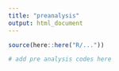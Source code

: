```yaml
---
title: "preanalysis"
output: html_document
---
```


```r
source(here::here("R/..."))

# add pre analysis codes here
```

